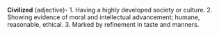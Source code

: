 '''Civilized''' (adjective)- 1. Having a highly developed society or culture. 2. Showing evidence of moral and intellectual advancement; humane, reasonable, ethical. 3. Marked by refinement in taste and manners.
